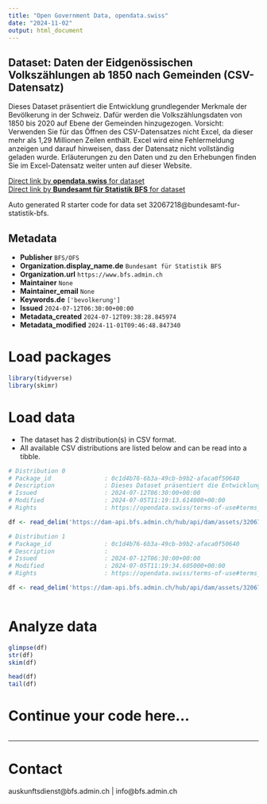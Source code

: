 ```yaml
---
title: "Open Government Data, opendata.swiss"
date: "2024-11-02"
output: html_document
---
```


## Dataset: Daten der Eidgenössischen Volkszählungen ab 1850 nach Gemeinden (CSV-Datensatz)

Dieses Dataset präsentiert die Entwicklung grundlegender Merkmale der Bevölkerung in der Schweiz. Dafür werden die Volkszählungsdaten von 1850 bis 2020 auf Ebene der Gemeinden hinzugezogen. Vorsicht: Verwenden Sie für das Öffnen des CSV-Datensatzes nicht Excel, da dieser mehr als 1,29 Millionen Zeilen enthält. Excel wird eine Fehlermeldung anzeigen und darauf hinweisen, dass der Datensatz nicht vollständig geladen wurde. Erläuterungen zu den Daten und zu den Erhebungen finden Sie im Excel-Datensatz weiter unten auf dieser Website.

[Direct link by **opendata.swiss** for dataset](https://opendata.swiss/de/dataset/daten-der-eidgenossischen-volkszahlungen-ab-1850-nach-gemeinden-csv-datensatz1)<br>
[Direct link by **Bundesamt für Statistik BFS** for dataset](https://www.bfs.admin.ch/asset/de/su-d-01.01-vz1850-ge-01)

Auto generated R starter code for data set 32067218@bundesamt-fur-statistik-bfs.

## Metadata

- **Publisher** `BFS/OFS`
- **Organization.display_name.de** `Bundesamt für Statistik BFS`
- **Organization.url** `https://www.bfs.admin.ch`
- **Maintainer** `None`
- **Maintainer_email** `None`
- **Keywords.de** `['bevolkerung']`
- **Issued** `2024-07-12T06:30:00+00:00`
- **Metadata_created** `2024-07-12T09:38:28.845974`
- **Metadata_modified** `2024-11-01T09:46:48.847340`


# Load packages

```r

library(tidyverse)
library(skimr)

```

# Load data

-   The dataset has 2 distribution(s) in CSV format.
-   All available CSV distributions are listed below and can be read into a tibble.

```r

# Distribution 0
# Package_id               : 0c1d4b76-6b3a-49cb-b9b2-afaca0f50640
# Description              : Dieses Dataset präsentiert die Entwicklung grundlegender Merkmale der Bevölkerung in der Schweiz. Dafür werden die Volkszählungsdaten von 1850 bis 2020 auf Ebene der Gemeinden hinzugezogen. Vorsicht: Verwenden Sie für das Öffnen des CSV-Datensatzes nicht Excel, da dieser mehr als 1,29 Millionen Zeilen enthält. Excel wird eine Fehlermeldung anzeigen und darauf hinweisen, dass der Datensatz nicht vollständig geladen wurde. Erläuterungen zu den Daten und zu den Erhebungen finden Sie im Excel-Datensatz weiter unten auf dieser Website.
# Issued                   : 2024-07-12T06:30:00+00:00
# Modified                 : 2024-07-05T11:19:13.614000+00:00
# Rights                   : https://opendata.swiss/terms-of-use#terms_by_ask

df <- read_delim('https://dam-api.bfs.admin.ch/hub/api/dam/assets/32067220/master')

# Distribution 1
# Package_id               : 0c1d4b76-6b3a-49cb-b9b2-afaca0f50640
# Description              : 
# Issued                   : 2024-07-12T06:30:00+00:00
# Modified                 : 2024-07-05T11:19:34.605000+00:00
# Rights                   : https://opendata.swiss/terms-of-use#terms_by_ask

df <- read_delim('https://dam-api.bfs.admin.ch/hub/api/dam/assets/32067221/master')



```

# Analyze data

```r

glimpse(df)
str(df)
skim(df)

head(df)
tail(df)

```

# Continue your code here...

```r

```

------------------------------------------------------------------------

# Contact

auskunftsdienst@bfs.admin.ch | info@bfs.admin.ch
